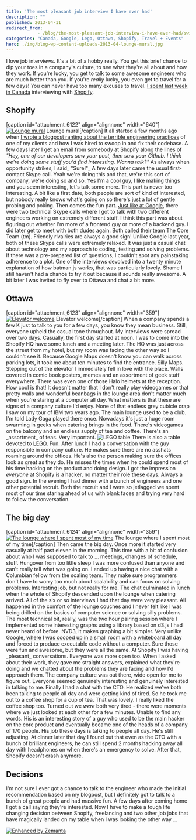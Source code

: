 ```yaml
---
title: 'The most pleasant job interview I have ever had'
description: ""
published: 2013-04-11
redirect_from: 
            - /blog/the-most-pleasant-job-interview-i-have-ever-had/swizec/6121
categories: "Canada, Google, Lego, Ottawa, Shopify, Travel + Events"
hero: ./img/blog-wp-content-uploads-2013-04-lounge-mural.jpg
---
```


I love job interviews. It's a bit of a hobby really. You get this brief chance to dip your toes in a company's culture, to see what they're all about and how they work. If you're lucky, you get to talk to some awesome engineers who are much better than you. If you're _really_ lucky, you even get to travel for a few days! You can never have too many excuses to travel. [I spent last week in Canada](http://swizec.com/blog/canada-eh/swizec/6102) interviewing with [Shopify](http://shopify.com "Shopify").

## Shopify

\[caption id="attachment_6122" align="alignnone" width="640"][![Lounge mural](./img/Lounge-mural464i3d.jpeg "Lounge mural")](./img/blog-wp-content-uploads-2013-04-lounge-mural.jpg) Lounge mural\[/caption] It all started a few months ago when [I wrote a blogpost ranting about the terrible engineering practices](http://swizec.com/blog/my-very-own-daily-wtf/swizec/5829) of one of my clients and how I was hired to swoop in and fix their codebase. A few days later I get an email from somebody at Shopify along the lines of _"Hey, one of our developers saw your post, then saw your Github. I think we're doing some stuff you'd find interesting. Wanna talk?"_ As always when opportunity strikes, I said_ "Sure!"\_ A few days later came the usual first-contact Skype call. Yeah we're doing this and that, we're this sort of company, we're doing so and so. Yes I'm a cool guy, I like making things and you seem interesting, let's talk some more. This part is never too interesting. A bit like a first date, both people are sort of kind of interested, but nobody really knows what's going on so there's just a lot of gentle probing and poking. Then comes the fun part. [Just like at Google](http://swizec.com/blog/a-google-phone-interview/swizec/3813), there were two technical Skype calls where I got to talk with two different engineers working on extremely different stuff. I think this part was about figuring out whether I'm more of a frontend guy or more of a backend guy. I did later get to meet with both dudes again. Both called their team The Core Team (tm). Friendly rivalries are always a good sign! Unlike Google last year, both of these Skype calls were extremely relaxed. It was just a casual chat about technology and my approach to coding, testing and solving problems. If there was a pre-prepared list of questions, I couldn't spot any painstaking adherence to a plot. One of the interviews devolved into a twenty minute explanation of how batman.js works, that was particularly lovely. Shame I still haven't had a chance to try it out because it sounds really awesome. A bit later I was invited to fly over to Ottawa and chat a bit more.

## Ottawa

\[caption id="attachment_6123" align="alignnone" width="359"][![Elevator welcome](./img/Elevator-welcomeg5g7g3.jpeg "Elevator welcome")](./img/blog-wp-content-uploads-2013-04-elevator-welcome.jpg) Elevator welcome\[/caption] When a company spends a few K just to talk to you for a few days, you know they mean business. Still, everyone upheld the casual tone throughout. My interviews were spread over two days. Casually, the first day started at noon. I was to come into the Shopify HQ have some lunch and a meeting later. The HQ was just across the street from my hotel, but my room was facing the other way so I couldn't see it. Because Google Maps doesn't know you can walk across parking lots, it took me about ten minutes to find the entrance. Silly Maps. Stepping out of the elevator I immediately fell in love with the place. Walls covered in comic book posters, memes and an assortment of geek stuff everywhere. There was even one of those Halo helmets at the reception. How cool is that! It doesn't matter that I don't really play videogames or that pretty walls and wonderful beanbags in the lounge area don't matter much when you're staring at a computer all day. What matters is that these are signs of a company culture I'd enjoy. None of that endless grey cubicle crap I saw on my tour of IBM two years ago. The main lounge used to be a club. I'm told Lady Gaga played there once. Nowadays it's just a huge room swarming in geeks when catering brings in the food. There's videogames on the balcony and an endless supply of tea and coffee. There's an \_assortment_ of teas. Very important. ![LEGO table](./img/e3d7cb4f5b960791b80268c3d4af40cf-tumblr_mkp6g1k5mC1qekjngo1_500.jpg "LEGO table") There is also a table devoted to [LEGO](http://www.lego.com/ "Lego"). Fun. After lunch I had a conversation with the guy responsible in company culture. He makes sure there are no asshats roaming around the offices. He's also the person making sure the offices look as great as they do. He misses the times when he could spend most of his time hacking on the product and doing design. I got the impression _everyone_ at Shopify is a hacker, no matter their role these days. Always a good sign. In the evening I had dinner with a bunch of engineers and one other potential recruit. Both the recruit and I were so jetlagged we spent most of our time staring ahead of us with blank faces and trying very hard to follow the conversation.

## The big day

\[caption id="attachment_6124" align="alignnone" width="359"][![The lounge where I spent most of my time](./img/The-lounge-where-I-spent-most-of-my-timebf0fh9.jpeg "The lounge where I spent most of my time")](./img/blog-wp-content-uploads-2013-04-lounge.jpg) The lounge where I spent most of my time\[/caption] Then came the big day. Once more it started very casually at half past eleven in the morning. This time with a bit of confusion about who I was supposed to talk to ... meetings, changes of schedule, stuff. Hungover from too little sleep I was more confused than anyone and can't really tell what was going on. I ended up having a nice chat with a Columbian fellow from the scaling team. They make sure programmers don't have to worry too much about scalability and can focus on solving problems. Interesting job, but not really for me. The chat culminated in lunch when the whole of Shopify descended upon the lounge when catering arrived. All of the six or so interviews I had that day were very pleasant. All happened in the comfort of the lounge couches and I never felt like I was being drilled on the basics of computer science or solving silly problems. The most technical bit, really, was the two hour pairing session where I implemented some interesting graphs using a library based on d3.js I had never heard of before. NVD3, it makes graphing a bit simpler. Very unlike Google, [where I was cooped up in a small room with a whiteboard](http://swizec.com/blog/inside-a-google-onsite-interview/swizec/4352) all day and forced to produce executable code without a computer. Sure those were fun and awesome, but they were all the same. At Shopify I was having \_pleasant_ conversations. Everyone was more open too. When I asked about their work, they gave me straight answers, explained what they're doing and we chatted about the problems they are facing and how I'd approach them. The company culture was out there, wide open for me to figure out. Everyone seemed genuinely interesting and genuinely interested in talking to me. Finally I had a chat with the CTO. He realized we've both been talking to people all day and were getting kind of tired. So he took me out to a coffee shop for a cup of tea. That was lovely. I really liked the coffee shop too. Turned out we _were_ both very tired - there were moments where we just looked at each other for a few minutes. Unable to find any words. His is an interesting story of a guy who used to be the main hacker on the core product and eventually became one of the heads of a company of 170 people. His job these days is talking to people all day. He's still adjusting. At dinner later that day I found out that even as the CTO with a bunch of brilliant engineers, he can still spend 2 months hacking away all day with headphones on when there's an emergency to solve. After that, Shopify doesn't crash anymore.

## Decisions

I'm not sure I ever got a chance to talk to the engineer who made the initial recommendation based on my blogpost, but I definitely got to talk to a bunch of great people and had massive fun. A few days after coming home I got a call saying they're interested. Now I have to make a tough life changing decision between Shopify, freelancing and two other job jobs that have magically landed on my table when I was looking the other way ...

[![Enhanced by Zemanta](http://img.zemanta.com/zemified_e.png?x-id=d8c4fb75-5d46-401b-b84a-55ef9859f017)](http://www.zemanta.com/?px "Enhanced by Zemanta")
